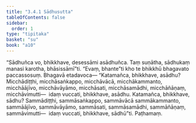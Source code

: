 ```yaml
---
title: "3.4.1 Sādhusutta"
tableOfContents: false
sidebar:
  order: 1
type: "tipitaka"
basket: "su"
book: "a10"
---
```



<DynamicBreadcrumb />

<Division number="134" book="a10">

<Paragraph number="1105" book="a10">
“Sādhuñca vo, bhikkhave, desessāmi asādhuñca. Taṃ suṇātha, sādhukaṃ manasi karotha, bhāsissāmī”ti. “Evaṃ, bhante”ti kho te bhikkhū bhagavato paccassosuṃ. Bhagavā etadavoca—
</Paragraph>

<Paragraph number="1106" book="a10">
“Katamañca, bhikkhave, asādhu? Micchādiṭṭhi, micchāsaṅkappo, micchāvācā, micchākammanto, micchāājīvo, micchāvāyāmo, micchāsati, micchāsamādhi, micchāñāṇaṃ, micchāvimutti—  idaṃ vuccati, bhikkhave, asādhu. Katamañca, bhikkhave, sādhu? Sammādiṭṭhi, sammāsaṅkappo, sammāvācā sammākammanto, sammāājīvo, sammāvāyāmo, sammāsati, sammāsamādhi, sammāñāṇaṃ, sammāvimutti—  idaṃ vuccati, bhikkhave, sādhū”ti.

</Paragraph>
</Division>

<Paragraph number="1107" type="center" book="a10">
Paṭhamaṃ.
</Paragraph>